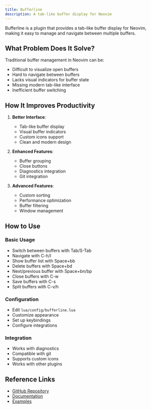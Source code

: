 ```yaml
---
title: Bufferline
description: A tab-like buffer display for Neovim
---
```


Bufferline is a plugin that provides a tab-like buffer display for Neovim, making it easy to manage and navigate between multiple buffers.

## What Problem Does It Solve?

Traditional buffer management in Neovim can be:
- Difficult to visualize open buffers
- Hard to navigate between buffers
- Lacks visual indicators for buffer state
- Missing modern tab-like interface
- Inefficient buffer switching

## How It Improves Productivity

1. **Better Interface**:
   - Tab-like buffer display
   - Visual buffer indicators
   - Custom icons support
   - Clean and modern design

2. **Enhanced Features**:
   - Buffer grouping
   - Close buttons
   - Diagnostics integration
   - Git integration

3. **Advanced Features**:
   - Custom sorting
   - Performance optimization
   - Buffer filtering
   - Window management

## How to Use

### Basic Usage
- Switch between buffers with Tab/S-Tab
- Navigate with C-h/l
- Show buffer list with Space+bb
- Delete buffers with Space+bd
- Next/previous buffer with Space+bn/bp
- Close buffers with C-w
- Save buffers with C-s
- Split buffers with C-v/h

### Configuration
- Edit `lua/config/bufferline.lua`
- Customize appearance
- Set up keybindings
- Configure integrations

### Integration
- Works with diagnostics
- Compatible with git
- Supports custom icons
- Works with other plugins

## Reference Links
- [GitHub Repository](https://github.com/akinsho/bufferline.nvim)
- [Documentation](https://github.com/akinsho/bufferline.nvim#features)
- [Examples](https://github.com/akinsho/bufferline.nvim/wiki/Example-configurations)

